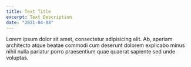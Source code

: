 ```yaml
---
title: Text Title
excerpt: Text Description
date: "2021-04-08"
---
```


Lorem ipsum dolor sit amet, consectetur adipisicing elit. Ab, aperiam architecto atque beatae commodi cum deserunt dolorem explicabo minus nihil nulla pariatur porro praesentium quae quaerat sapiente sed unde voluptas.
